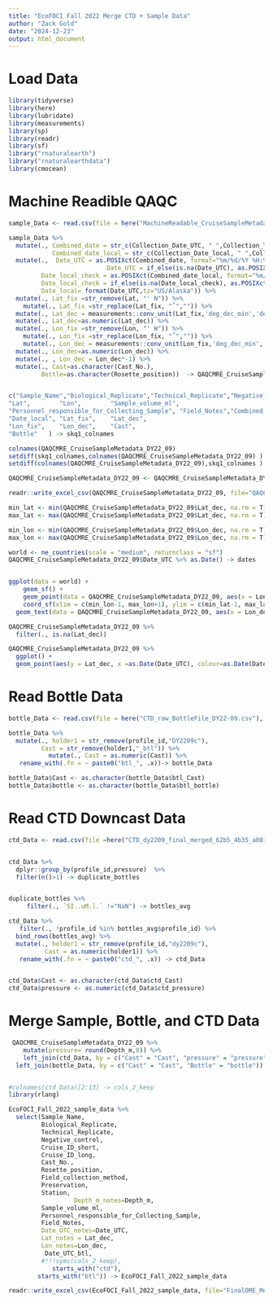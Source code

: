```yaml
---
title: "EcoFOCI Fall 2022 Merge CTD + Sample Data"
author: "Zack Gold"
date: "2024-12-23"
output: html_document
---
```

# Load Data

```r
library(tidyverse)
library(here)
library(lubridate)
library(measurements)
library(sp)
library(readr)
library(sf)
library("rnaturalearth")
library("rnaturalearthdata")
library(cmocean)

```

# Machine Readible QAQC

```r

sample_Data <- read.csv(file = here("MachineReadable_CruiseSampleMetadata_DY22-09.csv"), header=T,fileEncoding="UTF-8")

sample_Data %>% 
  mutate(., Combined_date = str_c(Collection_Date_UTC, " ",Collection_Time_UTC),
            Combined_date_local = str_c(Collection_Date_local, " ",Collection_Time_local))%>% 
  mutate(.,  Date_UTC = as.POSIXct(Combined_date, format="%m/%d/%Y %H:%M", tz="UTC"),
                           Date_UTC = if_else(is.na(Date_UTC), as.POSIXct(Collection_Date_local, format="%m/%d/%Y", tz="UTC"), Date_UTC ), 
         Date_local_check = as.POSIXct(Combined_date_local, format="%m/%d/%y %H:%M", tz="US/Alaska"),
         Date_local_check = if_else(is.na(Date_local_check), as.POSIXct(Combined_date_local, format="%m/%d/%Y", tz="UTC"), Date_local_check ), 
         Date_local= format(Date_UTC,tz="US/Alaska")) %>% 
  mutate(., Lat_fix =str_remove(Lat, "' N")) %>% 
    mutate(., Lat_fix =str_replace(Lat_fix, "˚","")) %>% 
  mutate(., Lat_dec = measurements::conv_unit(Lat_fix,'deg_dec_min','dec_deg')) %>% 
  mutate(., Lat_dec=as.numeric(Lat_dec)) %>% 
  mutate(., Lon_fix =str_remove(Lon, "' W")) %>% 
    mutate(., Lon_fix =str_replace(Lon_fix, "˚","")) %>%
    mutate(., Lon_dec = measurements::conv_unit(Lon_fix,'deg_dec_min','dec_deg')) %>% 
  mutate(., Lon_dec=as.numeric(Lon_dec)) %>% 
  mutate(., , Lon_dec = Lon_dec*-1) %>% 
  mutate(., Cast=as.character(Cast_No.),
         Bottle=as.character(Rosette_position))  -> QAQCMRE_CruiseSampleMetadata_DY22_09


c("Sample_Name","Biological_Replicate","Technical_Replicate","Negative_control",    "Cruise_ID_short",     "Cruise_ID_long",     "Collection_Date_UTC", "Collection_Date_local","Collection_Time_UTC","Collection_Time_local"                   ,"Field_Sample_Name",   "Cast_No.",  "Rosette_position",    "Field_collection_method"       ,"Preservation",       "Area.within.region",  "Station",    "Depth_m",   
"Lat",        "Lon",        "Sample_volume_ml",   
"Personnel_responsible_for_Collecting_Sample", "Field_Notes","Combined_date",      "Combined_date_local", "Date_UTC",   "Date_local_check",   
"Date_local", "Lat_fix",    "Lat_dec",   
"Lon_fix",    "Lon_dec",    "Cast",      
"Bottle"   ) -> skq1_colnames

colnames(QAQCMRE_CruiseSampleMetadata_DY22_09)
setdiff(skq1_colnames,colnames(QAQCMRE_CruiseSampleMetadata_DY22_09) )
setdiff(colnames(QAQCMRE_CruiseSampleMetadata_DY22_09),skq1_colnames )

QAQCMRE_CruiseSampleMetadata_DY22_09 <- QAQCMRE_CruiseSampleMetadata_DY22_09[, skq1_colnames]

readr::write_excel_csv(QAQCMRE_CruiseSampleMetadata_DY22_09, file="QAQCMRE_CruiseSampleMetadata_DY22_09.csv")

```


```r

min_lat <- min(QAQCMRE_CruiseSampleMetadata_DY22_09$Lat_dec, na.rm = T)
max_lat <- max(QAQCMRE_CruiseSampleMetadata_DY22_09$Lat_dec, na.rm = T)

min_lon <- min(QAQCMRE_CruiseSampleMetadata_DY22_09$Lon_dec, na.rm = T)
max_lon <- max(QAQCMRE_CruiseSampleMetadata_DY22_09$Lon_dec, na.rm = T)

world <- ne_countries(scale = "medium", returnclass = "sf")
QAQCMRE_CruiseSampleMetadata_DY22_09$Date_UTC %>% as.Date() -> dates


ggplot(data = world) +
    geom_sf() +
    geom_point(data = QAQCMRE_CruiseSampleMetadata_DY22_09, aes(x = Lon_dec, y = Lat_dec, colour=as.Date(Date_UTC)), size=2) +
    coord_sf(xlim = c(min_lon-1, max_lon+1), ylim = c(min_lat-1, max_lat+1), expand = FALSE) +theme_bw() +xlab("Longitude") +ylab("Latitude") +
  geom_text(data = QAQCMRE_CruiseSampleMetadata_DY22_09, aes(x = Lon_dec, y = Lat_dec, label=Station),size = 2, colour="black") + scale_color_cmocean(labels=dates, breaks=dates, name ="tempo", start = 0.1, end=0.5) +labs(colour="Date")


```

```r
QAQCMRE_CruiseSampleMetadata_DY22_09 %>% 
  filter(., is.na(Lat_dec))
```

```r
QAQCMRE_CruiseSampleMetadata_DY22_09 %>% 
  ggplot() +
  geom_point(aes(y = Lat_dec, x =as.Date(Date_UTC), colour=as.Date(Date_UTC)), size=2) + scale_color_cmocean(labels=dates, breaks=dates, name ="tempo", start = 0.1, end=0.5) +labs(colour="Date") +scale_x_date(date_labels = "%b %d %Y")

```
# Read Bottle Data


```r

bottle_Data <- read.csv(file = here("CTD_raw_BottleFile_DY22-09.csv"), header=T)

bottle_Data %>% 
  mutate(., holder1 = str_remove(profile_id,"DY2209c"),
         Cast = str_remove(holder1,"_btl")) %>% 
           mutate(., Cast = as.numeric(Cast)) %>% 
   rename_with(.fn = ~ paste0("btl_", .x))-> bottle_Data

bottle_Data$Cast <- as.character(bottle_Data$btl_Cast)
bottle_Data$bottle <- as.character(bottle_Data$btl_bottle)
```

# Read CTD Downcast Data

```r

ctd_Data <- read.csv(file =here("CTD_dy2209_final_merged_62b5_4b35_a001.csv"), header=T)


ctd_Data %>% 
  dplyr::group_by(profile_id,pressure)  %>% 
  filter(n()>1) -> duplicate_bottles


duplicate_bottles %>% 
     filter(., `SI..uM.l.` !="NaN") -> bottles_avg

ctd_Data %>% 
   filter(., !profile_id %in% bottles_avg$profile_id) %>% 
  bind_rows(bottles_avg) %>% 
  mutate(., holder1 = str_remove(profile_id,"dy2209c"),
          Cast = as.numeric(holder1)) %>% 
   rename_with(.fn = ~ paste0("ctd_", .x)) -> ctd_Data


ctd_Data$Cast <- as.character(ctd_Data$ctd_Cast)
ctd_Data$pressure <- as.numeric(ctd_Data$ctd_pressure)


```

# Merge Sample, Bottle, and CTD Data

```r
 QAQCMRE_CruiseSampleMetadata_DY22_09 %>% 
    mutate(pressure= round(Depth_m,0)) %>% 
    left_join(ctd_Data, by = c("Cast" = "Cast", "pressure" = "pressure")) %>% 
  left_join(bottle_Data, by = c("Cast" = "Cast", "Bottle" = "bottle")) %>%   mutate(., Date_UTC_btl = as.POSIXct(`btl_time..UTC.`, format="%Y-%m-%dT%H:%M:%SZ", tz="UTC") )-> EcoFOCI_Fall_2022_sample_data


#colnames(ctd_Data)[2:13] -> cols_2_keep
library(rlang)

EcoFOCI_Fall_2022_sample_data %>% 
  select(Sample_Name, 
         Biological_Replicate,
         Technical_Replicate,
         Negative_control, 
         Cruise_ID_short, 
         Cruise_ID_long,
         Cast_No.,
         Rosette_position,
         Field_collection_method,
         Preservation,
         Station,
                  Depth_m_notes=Depth_m,
         Sample_volume_ml,
         Personnel_responsible_for_Collecting_Sample,
         Field_Notes,
         Date_UTC_notes=Date_UTC,
         Lat_notes = Lat_dec,
         Lon_notes=Lon_dec,
          Date_UTC_btl,
         #!!!syms(cols_2_keep),
            starts_with("ctd"),
        starts_with("btl")) -> EcoFOCI_Fall_2022_sample_data

readr::write_excel_csv(EcoFOCI_Fall_2022_sample_data, file="FinalOME_Merge_DY22-09.csv")
```


